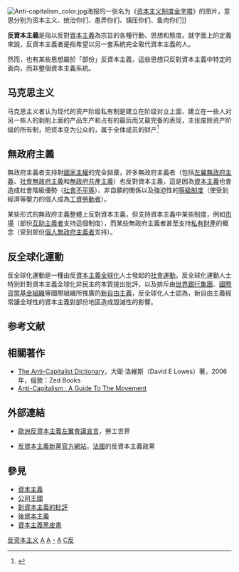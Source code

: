 {{Expert|time=2015-12-14T03:33:44+00:00}}

[[File:Anti-capitalism_color.jpg|right]]海报的一张名为《[[资本主义体系金字塔|资本主义制度金字塔]]》的图片，意思分别为资本主义、统治你们、愚弄你们、镇压你们、鱼肉你们]]

'''反資本主義'''是指以反對[[資本主義|資本主義]]為宗旨的各種行動、思想和態度。就字面上的定義來說，反資本主義者是指希望以另一套系統完全取代資本主義的人。

然而，也有某些思想屬於「部份」反資本主義，這些思想只反對資本主義中特定的面向，而非整個資本主義系統。

== 马克思主义 ==
{{main|马克思主义}}
马克思主义者认为现代的资产阶级私有制是建立在阶级对立上面、建立在一些人对另一些人的剥削上面的产品生产和占有的最后而又最完备的表现，主张废除资产阶级的所有制，把资本变为公众的，属于全体成员的财产<ref name=":0">{{Cite web|title=共产党宣言|url=https://www.marxists.org/chinese/marx/01.htm|accessdate=2019-12-30|author=马克思、恩格斯|date=|format=|publisher=|language=ZH|archive-date=2019-12-30|archive-url=https://web.archive.org/web/20191230050246/https://www.marxists.org/chinese/marx/01.htm|dead-url=no}}</ref>

{{cquote|无产阶级将利用自己的政治统治，一步一步地夺取资产阶级的全部资本，把一切生产工具集中在国家即组织成为统治阶级的无产阶级手里，并且尽可能快地增加生产力的总量。要做到这一点，当然首先必须对所有权和资产阶级生产关系实行强制性的干涉，也就是采取这样一些措施，这些措施在经济上似乎是不够充分的和没有力量的，但是在运动进程中它们会越出本身，而且作为变革全部生产方式的手段是必不可少的。这些措施在不同的国家里当然会是不同的。但是，最先进的国家几乎都可以采取下面的措施：
1．剥夺地产，把地租用于国家支出。
2．征收高额累进税。
3．废除继承权。
4．没收一切流亡分子和叛乱分子的财产。
5．通过拥有国家资本和独享垄断权的国家银行，把信贷集中在国家手里。
6．把全部运输业集中在国家手里。
7．按照总的计划增加国营工厂和生产工具，开垦荒地和改良土壤。
8．实行普遍劳动义务制，成立产业军，特别是在农业方面。
9．把农业和工业结合起来，促使城乡对立逐步消灭。
10．对所有儿童实行公共的和免费的教育。取消现在这种形式的儿童的工厂劳动。把教育同物质生产结合起来，等等。|共产党宣言<ref name=":0" />}}

== 無政府主義 ==
{{Main|無政府主義|資本主義}}

無政府主義者支持對[[主權國|國家主權]]的完全拋棄，許多無政府主義者（包括[[左翼無政府主義|左翼無政府主義]]、[[社會無政府主義|社會無政府主義]]和[[無政府共產主義|無政府共產主義]]）也反對資本主義，這是因為[[資本主義|資本主義]]也會造成社會階級優勢（[[社會不平等|社會不平等]]）、非自願的關係以及強迫性的[[等級制度|等級制度]]（使受到經濟等壓力的個人成為[[工資勞動者|工資勞動者]]）。

某些形式的無政府主義整體上反對資本主義，但支持資本主義中某些制度，例如[[市場|市場]]（部份[[互助主義|互助主義者]]支持這個制度），而某些無政府主義者甚至支持[[私有財產|私有財產]]的概念（受到部份[[個人無政府主義|個人無政府主義者]]支持）。

== 反全球化運動 ==
{{Main|反全球化運動}}
反全球化運動是一種由反[[資本主義|資本主義]][[全球化|全球化]]人士發起的[[社會運動|社會運動]]。反全球化運動人士特別針對資本主義全球化非民主的本質提出批評，以及排斥由[[世界銀行集團|世界銀行集團]]、[[國際貨幣基金組織|國際貨幣基金組織]]等國際組織所推廣的[[新自由主義|新自由主義]]，反全球化人士認為，新自由主義經常讓全球性的資本主義對部份地區造成毀滅性的影響。

== 参考文献 ==
{{Reflist}}

== 相關著作 ==
* [http://zedbooks.co.uk/book.asp?bookdetail=3837 The Anti-Capitalist Dictionary]{{Wayback|url=http://zedbooks.co.uk/book.asp?bookdetail=3837 |date=20060911073639 }}，大衛·洛維斯（David E Lowes）著，2006年，倫敦：Zed Books
* [http://www.tidsskriftcentret.dk/index.php?id=142 Anti-Capitalism : A Guide To The Movement]{{Wayback|url=http://www.tidsskriftcentret.dk/index.php?id=142 |date=20110716181756 }}

== 外部連結 ==
* {{zh-hk}} [http://www.worldlabour.org/chi/anticapitalist_statement 歐洲反資本主義左翼會議宣言]{{Wayback|url=http://www.worldlabour.org/chi/anticapitalist_statement |date=20150503002200 }}，勞工世界
* {{fr}} [http://www.npa2009.org/ 反資本主義新黨官方網站]{{Wayback|url=http://www.npa2009.org/ |date=20090601044537 }}，[[法國|法國]]的反資本主義政黨

== 參見 ==
* [[資本主義|資本主義]]
* [[公司王國|公司王國]]
* [[對資本主義的批評|對資本主義的批評]]
* [[後資本主義|後資本主義]]
* [[資本主義黑皮書|資本主義黑皮書]]

{{Authority control}}
{{DEFAULTSORT:反資本主義}}
[[Category:反资本主义|]]
[[Category:主义|A]]
[[Category:非主流經濟學|A]]
[[Category:资本主义|-]]
[[Category:社會運動|A]]
[[Category:反全球化|C反]]